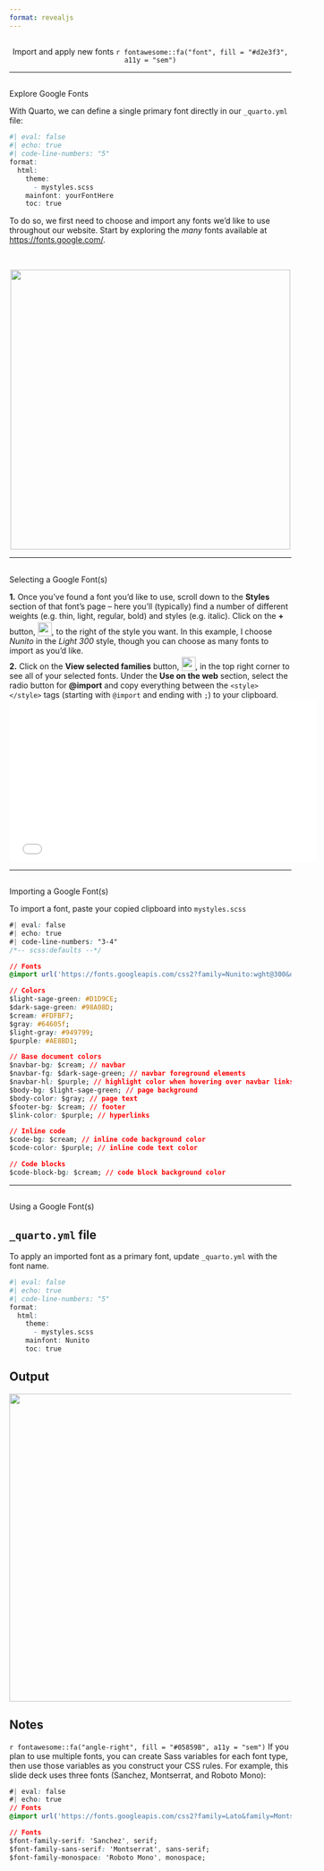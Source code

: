 ```yaml
---
format: revealjs
---
```


##  {#fonts data-menu-title="Fonts" background="#053660"}

<div class="page-center">
<center><div class="custom-subtitle2">Import and apply new fonts `r fontawesome::fa("font", fill = "#d2e3f3", a11y = "sem")` </div></center>
</div>

---

## {#explore-fonts data-menu-title="Explore"}

<p class="slide-title">Explore Google Fonts</p>

<div class="body-text topbr">With Quarto, we can define a single primary font directly in our `_quarto.yml` file:</div>

```r
#| eval: false
#| echo: true
#| code-line-numbers: "5"
format:
  html:
    theme: 
      - mystyles.scss
    mainfont: yourFontHere
    toc: true
```

<div class="body-text topbr bottombr">To do so, we first need to choose and import any fonts we'd like to use throughout our website. Start by exploring the *many* fonts available at <https://fonts.google.com/>.</div>

<br>

<center><img src="images/google-fonts.png" width="500"/></center>

---

## {#select-fonts data-menu-title="Select Fonts"}

<p class="slide-title">Selecting a Google Font(s)</p>

<div class="caption-text topbr bottombr">**1.** Once you've found a font you'd like to use, scroll down to the **Styles** section of that font's page -- here you'll (typically) find a number of different weights (e.g. thin, light, regular, bold) and styles (e.g. italic). Click on the **+** button, <img src="images/gf+.png" alt="" style="display: inline-block; margin: 0; position: relative; top: 3px; width:25px;height:25px;"/>, to the right of the style you want. In this example, I choose *Nunito* in the *Light 300* style, though you can choose as many fonts to import as you'd like.</div>

<div class="caption-text topbr bottombr">**2.** Click on the **View selected families** button, <img src="images/view-fonts.png" alt="" style="display: inline-block; margin: 0; position: relative; top: 3px; width:25px;height:25px;"/>, in the top right corner to see all of your selected fonts. Under the **Use on the web** section, select the radio button for **@import** and copy everything between the `<style> </style>` tags (starting with `@import` and ending with `;`) to your clipboard.</div>

<center><iframe width="550" height="290" src="images/google-fonts.gif" frameborder="0" allow="accelerometer; autoplay; encrypted-media; gyroscope; picture-in-picture" allowfullscreen></iframe></center>

---

## {#import-fonts data-menu-title="Import Fonts"}

<p class="slide-title">Importing a Google Font(s)</p>

<div class="body-text topbr bottombr">To import a font, paste your copied clipboard into `mystyles.scss`</div>

```css
#| eval: false
#| echo: true
#| code-line-numbers: "3-4"
/*-- scss:defaults --*/

// Fonts
@import url('https://fonts.googleapis.com/css2?family=Nunito:wght@300&display=swap');

// Colors
$light-sage-green: #D1D9CE;
$dark-sage-green: #98A08D;
$cream: #FDFBF7;
$gray: #64605f;
$light-gray: #949799;
$purple: #AE8BD1;

// Base document colors
$navbar-bg: $cream; // navbar
$navbar-fg: $dark-sage-green; // navbar foreground elements
$navbar-hl: $purple; // highlight color when hovering over navbar links
$body-bg: $light-sage-green; // page background 
$body-color: $gray; // page text 
$footer-bg: $cream; // footer 
$link-color: $purple; // hyperlinks 

// Inline code
$code-bg: $cream; // inline code background color
$code-color: $purple; // inline code text color

// Code blocks
$code-block-bg: $cream; // code block background color

```

---

## {#use-fonts data-menu-title="Use Fonts"}

<p class="slide-title">Using a Google Font(s)</p>

::: {.panel-tabset}
## `_quarto.yml` file
<div class="body-text topbr bottombr">To apply an imported font as a primary font, update `_quarto.yml` with the font name.</div>

```r
#| eval: false
#| echo: true
#| code-line-numbers: "5"
format:
  html:
    theme: 
      - mystyles.scss
    mainfont: Nunito
    toc: true
```

## Output

<center><img src="images/nunito.png" width="550"/></center>

## Notes
<div class="caption-text topbr bottombr">`r fontawesome::fa("angle-right", fill = "#05859B", a11y = "sem")` If you plan to use multiple fonts, you can create Sass variables for each font type, then use those variables as you construct your CSS rules. For example, this slide deck uses three fonts (Sanchez, Montserrat, and Roboto Mono):</div>

```css
#| eval: false
#| echo: true
// Fonts
@import url('https://fonts.googleapis.com/css2?family=Lato&family=Montserrat&family=Nunito+Sans:wght@200&family=Roboto+Mono:wght@300&family=Sanchez&display=swap');

// Fonts
$font-family-serif: 'Sanchez', serif; 
$font-family-sans-serif: 'Montserrat', sans-serif;
$font-family-monospace: 'Roboto Mono', monospace;
```
:::



